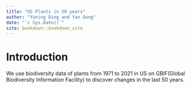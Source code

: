 ```yaml
--- 
title: "US Plants in 50 years"
author: "Yuning Ding and Yan Gong"
date: "`r Sys.Date()`"
site: bookdown::bookdown_site
---
```


# Introduction



We use biodiversity data of plants from 1971 to 2021 in US on GBIF(Global Biodiversity Information Facility) to discover changes in the last 50 years. 